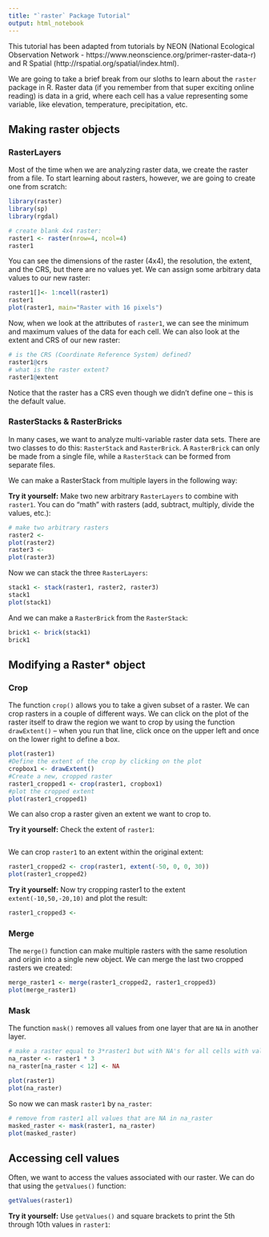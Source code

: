 ```yaml
---
title: "`raster` Package Tutorial"
output: html_notebook
---
```


This tutorial has been adapted from tutorials by NEON (National Ecological Observation Network - https://www.neonscience.org/primer-raster-data-r) and R Spatial (http://rspatial.org/spatial/index.html).

We are going to take a brief break from our sloths to learn about the `raster` package in R. Raster data (if you remember from that super exciting online reading) is data in a grid, where each cell has a value representing some variable, like elevation, temperature, precipitation, etc.

## Making raster objects

### RasterLayers

Most of the time when we are analyzing raster data, we create the raster from a file. To start learning about rasters, however, we are going to create one from scratch:

```r
library(raster)
library(sp)
library(rgdal)

# create blank 4x4 raster:
raster1 <- raster(nrow=4, ncol=4)
raster1
```

You can see the dimensions of the raster (4x4), the resolution, the extent, and the CRS, but there are no values yet. We can assign some arbitrary data values to our new raster:

```r
raster1[]<- 1:ncell(raster1)
raster1
plot(raster1, main="Raster with 16 pixels")
```

Now, when we look at the attributes of `raster1`, we can see the minimum and maximum values of the data for each cell. We can also look at the extent and CRS of our new raster:

```r
# is the CRS (Coordinate Reference System) defined?
raster1@crs
# what is the raster extent?
raster1@extent
```

Notice that the raster has a CRS even though we didn't define one -- this is the default value.

### RasterStacks & RasterBricks

In many cases, we want to analyze multi-variable raster data sets. There are two classes to do this: `RasterStack` and `RasterBrick`. A `RasterBrick` can only be made from a single file, while a `RasterStack` can be formed from separate files.

We can make a RasterStack from multiple layers in the following way:

**Try it yourself:** Make two new arbitrary `RasterLayers` to combine with `raster1`. You can do "math" with rasters (add, subtract, multiply, divide the values, etc.):
```r
# make two arbitrary rasters
raster2 <- 
plot(raster2)
raster3 <- 
plot(raster3)
```

Now we can stack the three `RasterLayers`:

```r
stack1 <- stack(raster1, raster2, raster3)
stack1
plot(stack1)
```

And we can make a `RasterBrick` from the `RasterStack`:

```r
brick1 <- brick(stack1)
brick1
```

## Modifying a Raster* object

### Crop

The function `crop()` allows you to take a given subset of a raster. We can crop rasters in a couple of different ways. We can click on the plot of the raster itself to draw the region we want to crop by using the function `drawExtent()` -- when you run that line, click once on the upper left and once on the lower right to define a box.

```r
plot(raster1)
#Define the extent of the crop by clicking on the plot
cropbox1 <- drawExtent()
#Create a new, cropped raster
raster1_cropped1 <- crop(raster1, cropbox1)
#plot the cropped extent
plot(raster1_cropped1)
```

We can also crop a raster given an extent we want to crop to.

**Try it yourself:** Check the extent of `raster1`:

```r

```

We can crop `raster1` to an extent within the original extent:

```r
raster1_cropped2 <- crop(raster1, extent(-50, 0, 0, 30))
plot(raster1_cropped2)
```

**Try it yourself:** Now try cropping raster1 to the extent `extent(-10,50,-20,10)` and plot the result:

```r
raster1_cropped3 <-
```

### Merge

The `merge()` function can make multiple rasters with the same resolution and origin into a single new object. We can merge the last two cropped rasters we created:

```r
merge_raster1 <- merge(raster1_cropped2, raster1_cropped3)
plot(merge_raster1)
```


### Mask

The function `mask()` removes all values from one layer that are `NA` in another layer. 

```r
# make a raster equal to 3*raster1 but with NA's for all cells with values lower than 12
na_raster <- raster1 * 3
na_raster[na_raster < 12] <- NA

plot(raster1)
plot(na_raster)
```

So now we can mask `raster1` by `na_raster`:

```r
# remove from raster1 all values that are NA in na_raster
masked_raster <- mask(raster1, na_raster)
plot(masked_raster)
```

## Accessing cell values

Often, we want to access the values associated with our raster. We can do that using the `getValues()` function:

```r
getValues(raster1)
```

**Try it yourself:** Use `getValues()` and square brackets to print the 5th through 10th values in `raster1`:

```r

```


